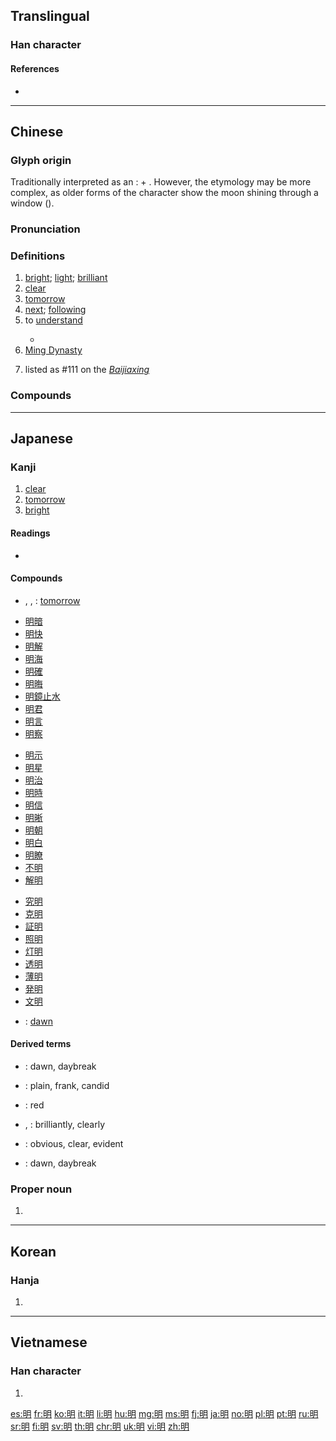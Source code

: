 {{also|日月}}
==Translingual==
{{stroke order}}

===Han character===
{{Han char|rn=72|rad=日|as=04|sn=8|four=67020|canj=AB|ids=⿰日月}}

====References====
* {{Han ref|kx=0491.120|dkj=13805|dj=0852.180|hdz=21491.080|uh=660E|ud=26126|bh=A9FA|bd=43514}}

----

==Chinese==
{{zh-forms|alt=朙}}

===Glyph origin===
{{Han etyl}}
Traditionally interpreted as an {{liushu|ic|nocap=1}}: {{zh-l|*日|sun}} + {{zh-l|*月|moon}}. However, the etymology may be more complex, as older forms of the character show the moon shining through a window ({{zh-l|*朙}}).

===Pronunciation===
{{zh-pron
|m=míng
|c=ming4
|h=pfs=mìn
|md=màng/mìng
|md_note=màng - vernacular; mìng - literary
|mn=bîn/mê/miâ/bêng
|mn_note=bîn/mê/miâ - vernacular; bêng - literary
|w=3men,3min
|w_note=3men - vernacular; 3min - literary
|mc=y
|oc=y
|cat=a,n,pn
}}

===Definitions===
{{zh-hanzi}}

# [[bright]]; [[light]]; [[brilliant]]
# [[clear]]
# [[tomorrow]]
# [[next]]; [[following]]
# to [[understand]]
#: {{zh-x|講明|to explain}}
#* {{zh-x|如果{gwo2} 你 唔 明 就 要{jiu3} 講畀 我 聽。|If you don't '''understand''' then you have to tell me.|C}}
# [[w:Ming Dynasty|Ming Dynasty]]
# {{surname|lang=zh|dot=,}} listed as #111 on the ''[[:w:Baijiaxing|Baijiaxing]]''

===Compounds===
{{zh-der|明暗|明白|明白人|明燦燦|明察|明察暗訪|明察秋毫|明達|明燈|明斷|明礬|明光|明光光|明光瓦亮|明火|明潔|明凈|明靜|明鏡|明朗|明亮|明明|明年|明槍暗箭|明搶|明確|明兒|明日|明銳|明閃閃|明升暗降|明顯|明星|明天|明槍易躲，暗箭難防|明目張膽|小聰明|伯明罕|公明|光明|光明燈|失明|大明星|呈明|半透明|嚴明|修明|圓明園|因明|喪明|判明|天明|宣明|復明|幽明|平明|催明鳥|三明治|孔明|分明|唐明皇|小明|大明曆|南明|克明|休明|孔明燈|剖明|夜明珠|五明|不明|三明|廉明|大明湖|大明|夜明|幽明錄|嚮明|哉生明|公生明|明鐙|流明|砸明火|明降|明淨|明刑|明徹|明忘八|文明戲|明玕|明如翦|明決|明詩|明曉|清明節|明臺|明快|明令|明旌|文明病|明節|明範|明當|明前|明滅|明據|明講|明誓|決明子|明志|明蟾|明王|明詔|明了|明麗|明公|明言|明訓|明慎|明知|朱明|明瓦|明秀|擺明|明盛|明分|申明|啟明|明晨|稟明|明新|明夜|明發|明亮隔|無明|明板|明哲|明挖|明貺|正明師|明君|明媚|明暢|明法|神明|明瞭|明線|明治|明丟丟|明度|明樓|明理|明辨|昆明湖|朧明|注明|明兩|明鑒|明朝|明聖|清明|明遠樓|明喻|明溝|明智|晦明|旦明|明人|明神|明允|明河|昆明池|明瑟|照明|明密|明開|空明|春明|查明|明德|明經|明良|明槍|明師|明打明|明盤|朏明|明幌幌|明旦|明堂|明知道|挑明|明亮亮|昭明|明器|明膠|明道|明衣|明璫|明燭|明牌|明祀|明早|沒天明|明世|明者|發明|明通|明間|明慧|昌明|明府|明信片|明晃晃|明後|標明|明晰|明石|明命|明眼人|明牧|明順|澄明|明主|明目|明珠|敘明|明駝|明靈|照明彈|明悟|明說|明賢|明滴溜|明澈|發明家|明輪|石決明|文明|打明火|明碼|淺明|明夷|明局|明蝦|洞明|明四家|明汪汪|明豔|決明|永明體|明琅|明妃|明時|投明|明肌雪|明正|明鑑|松明|明證|明處|無明火|明文|昏明|明調|明見|明示|明眼|明眸|明水|明杖|明月光|明月|明擺著|明恕|明德茶|明威|明太祖|明倫堂|方明|文明人|明教|指明|精明|陽明|聲明|顯明|齊明|聰明|英明|詳明|過明路|野決明|陽明山|賢明|說明書|虛明|說明文|說明|馬明王|簡明|長明燈|質明|黎明|表明|靜明園|黃明膠|證明|鮮明|鬼聰明|趕明兒|高明|開明|餘明|重明|透明|頭明|透明化|透明體|通明|驗明|闡明|聖明|薄明|黃明|遲明|趙公明|透明漆|透明度|辨明|載明|證明書|註明|言明|芵明|聰明人}}

----

==Japanese==

===Kanji===
{{ja-kanji|grade=2|rs=日04}}

# [[clear]]
# [[tomorrow]]
# [[bright]]

====Readings====
* {{ja-readings|kanon=[[めい]] (mei)|goon=[[みょう]] (myō)|toon=[[みん]] (min)|kun=[[あかるい]] ([[明るい]], akarui), [[あきらか]] ([[明らか]], akiraka), [[あける]] ([[明ける]], akeru), [[あかす]]　([[明かす, akasu]])}}

====Compounds====
{{top3}}
* {{ja-r|明日|あした}}, {{ja-r|明日|あす}}, {{ja-r|明日|みょうにち}}: [[tomorrow]]
* [[明暗]]
* [[明快]]
* [[明解]]
* [[明海]]
* [[明確]]
* [[明晦]]
* [[明鏡止水]]
* [[明君]]
* [[明言]]
* [[明察]]
{{mid3}}
* [[明示]]
* [[明星]]
* [[明治]]
* [[明時]]
* [[明信]]
* [[明晰]]
* [[明朝]]
* [[明白]]
* [[明瞭]]
* [[不明]]
* [[解明]]
{{mid3}}
* [[究明]]
* [[克明]]
* [[証明]]
* [[照明]]
* [[灯明]]
* [[透明]]
* [[薄明]]
* [[発明]]
* [[文明]]
* {{ja-r|晨明|しんめい}}: [[dawn]]
{{bottom}}

====Derived terms====
* {{ja-r|暁|あかつき}}: dawn, daybreak
* {{ja-r|明白|あからさま}}: plain, frank, candid
* {{ja-r|赤|あか}}: red
* {{ja-r|明々と|あかあか と}}, {{ja-r|赤々と|あかあか と}}: brilliantly, clearly
* {{ja-r|明らか|あきらか}}: obvious, clear, evident
* {{ja-r|明け|あけ}}: dawn, daybreak

===Proper noun===
{{ja-pos|あきら|proper}}

# {{given name|male|lang=ja|sort=あきら}}

----

==Korean==

===Hanja===
{{ko-hanja|hangeul=명|eumhun=|rv=myeong|mr=myŏng|y=myeng}}

# {{defn|lang=ko|sort=日04}}

----

==Vietnamese==

===Han character===
{{vi-hantu|[[minh]]|rs=日04}}

# {{defn|lang=vi|sort=日04}}

[[es:明]]
[[fr:明]]
[[ko:明]]
[[it:明]]
[[li:明]]
[[hu:明]]
[[mg:明]]
[[ms:明]]
[[fj:明]]
[[ja:明]]
[[no:明]]
[[pl:明]]
[[pt:明]]
[[ru:明]]
[[sr:明]]
[[fi:明]]
[[sv:明]]
[[th:明]]
[[chr:明]]
[[uk:明]]
[[vi:明]]
[[zh:明]]